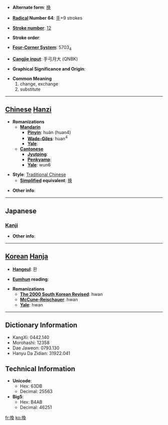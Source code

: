 * '''Alternate form''': [[换]]

* '''[[Wiktionary:Chinese radical index| Radical]] Number 64''': [[Wiktionary:Chinese radical index 手|手]]+9 strokes

* '''[[Wiktionary:Chinese total strokes index|Stroke number]]''': [[Wiktionary:Chinese total strokes index 12|12]]

* '''Stroke order''': 

* '''[[Wiktionary:Chinese four corner index|Four-Corner System]]''': 5703<sub>4</sub>

* '''[[Wiktionary:Chinese Cangjie index|Cangjie input]]''': 手弓月大 (QNBK)

* '''Graphical Significance and Origin''': 

* '''Common Meaning'''
*#change, exchange
*# substitute


----

== [[Chinese]] [[Hanzi]] ==

* '''Romanizations'''
** '''[[Mandarin]]'''
*** '''[[Pinyin]]''': huàn (huan4)
*** '''[[Wade-Giles]]''': huan<sup>4</sup>
*** '''[[Yale]]''': 
** '''[[Cantonese]]'''
*** '''[[Jyutping]]''':
*** '''[[Penkyamp]]''': 
*** '''[[Yale]]''': wun6

* '''Style''': [[Traditional Chinese]] 
** '''[[Simplified Chinese|Simplified]] equivalent''': [[换]]

* '''Other info''': 

----

==Japanese==
===[[Kanji]]===
{{kanji|on readings=[[かん]] (kan)
|kun readings=[[かえる]] (kaeru), [[かわる]] (kawaru)
}}

* '''Other info''':  

----

== [[Korean]] [[Hanja]] ==

* '''[[Hangeul]]''': 환

* '''[[Eumhun]] reading''': 

* '''Romanizations'''
** '''[[The 2000 South Korean Revised Romanization|The 2000 South Korean Revised]]''': hwan
** '''[[McCune-Reischauer]]''': hwan
** '''[[Yale]]''': hwan

----

== Dictionary Information ==

* KangXi: 0442.140
* Morohashi: 12358
* Dae Jaweon: 0793.130
* Hanyu Da Zidian: 31922.041

== Technical Information ==

* '''Unicode''':
** Hex: 63DB
** Decimal: 25563
* '''Big5''':
** Hex: B4AB
** Decimal: 46251

[[fr:換]]
[[ko:換]]